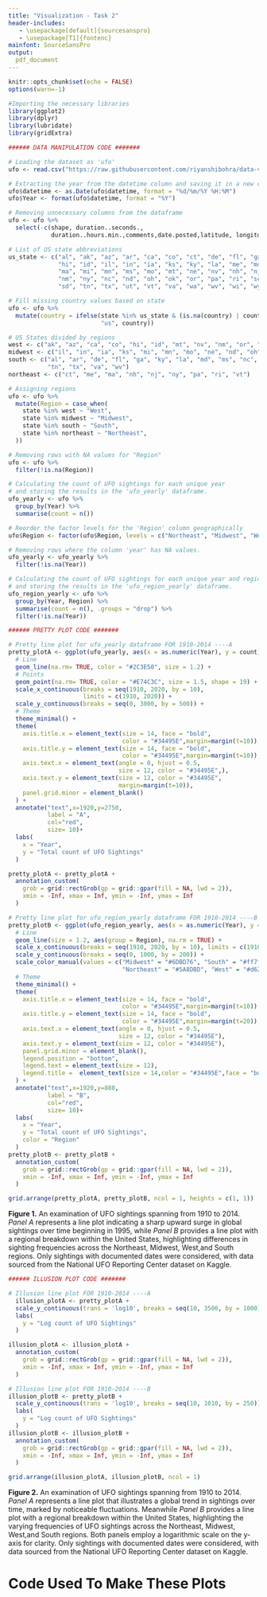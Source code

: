 ```yaml
---
title: "Visualization - Task 2"
header-includes:
   - \usepackage[default]{sourcesanspro}
   - \usepackage[T1]{fontenc}
mainfont: SourceSansPro
output:
  pdf_document
---
```


```r
knitr::opts_chunk$set(echo = FALSE)
options(warn=-1)
```

```r
#Importing the necessary libraries
library(ggplot2)
library(dplyr)
library(lubridate)
library(gridExtra)

###### DATA MANIPULATION CODE #######

# Loading the dataset as 'ufo'
ufo <- read.csv("https://raw.githubusercontent.com/riyanshibohra/data-visualization-using-R/refs/heads/main/Visualization%202/UFO%20complete.csv")

# Extracting the year from the datetime column and saving it in a new column 
ufo$datetime <- as.Date(ufo$datetime, format = "%d/%m/%Y %H:%M")
ufo$Year <- format(ufo$datetime, format = "%Y")

# Removing unnecessary columns from the dataframe
ufo <- ufo %>%
  select(-c(shape, duration..seconds., 
            duration..hours.min.,comments,date.posted,latitude, longitude))

# List of US state abbreviations
us_state <- c("al", "ak", "az", "ar", "ca", "co", "ct", "de", "fl", "ga", 
              "hi", "id", "il", "in", "ia", "ks", "ky", "la", "me", "md",
              "ma", "mi", "mn", "ms", "mo", "mt", "ne", "nv", "nh", "nj", 
              "nm", "ny", "nc", "nd", "oh", "ok", "or", "pa", "ri", "sc", 
              "sd", "tn", "tx", "ut", "vt", "va", "wa", "wv", "wi", "wy")

# Fill missing country values based on state
ufo <- ufo %>%
  mutate(country = ifelse(state %in% us_state & (is.na(country) | country == ""), 
                          "us", country))

# US States divided by regions
west <- c("ak", "az", "ca", "co", "hi", "id", "mt", "nv", "nm", "or", "ut", "wa", "wy")
midwest <- c("il", "in", "ia", "ks", "mi", "mn", "mo", "ne", "nd", "oh", "sd", "wi")
south <- c("al", "ar", "de", "fl", "ga", "ky", "la", "md", "ms", "nc", "ok", "sc",
           "tn", "tx", "va", "wv")
northeast <- c("ct", "me", "ma", "nh", "nj", "ny", "pa", "ri", "vt")

# Assigning regions
ufo <- ufo %>%
  mutate(Region = case_when(
    state %in% west ~ "West",
    state %in% midwest ~ "Midwest",
    state %in% south ~ "South",
    state %in% northeast ~ "Northeast",
  ))

# Removing rows with NA values for "Region" 
ufo <- ufo %>%
  filter(!is.na(Region))

# Calculating the count of UFO sightings for each unique year 
# and storing the results in the 'ufo_yearly' dataframe.
ufo_yearly <- ufo %>%
  group_by(Year) %>%
  summarise(count = n())

# Reorder the factor levels for the 'Region' column geographically
ufo$Region <- factor(ufo$Region, levels = c("Northeast", "Midwest", "West", "South"))

# Removing rows where the column 'year' has NA values.
ufo_yearly <- ufo_yearly %>% 
  filter(!is.na(Year))

# Calculating the count of UFO sightings for each unique year and region
# and storing the results in the 'ufo_region_yearly' dataframe.
ufo_region_yearly <- ufo %>%
  group_by(Year, Region) %>%
  summarise(count = n(), .groups = "drop") %>%
  filter(!is.na(Year))
```

```r

###### PRETTY PLOT CODE #######

# Pretty line plot for ufo_yearly dataframe FOR 1910-2014 ----A
pretty_plotA <- ggplot(ufo_yearly, aes(x = as.numeric(Year), y = count)) + 
  # Line
  geom_line(na.rm= TRUE, color = "#2C3E50", size = 1.2) +
  # Points
  geom_point(na.rm= TRUE, color = "#E74C3C", size = 1.5, shape = 19) +
  scale_x_continuous(breaks = seq(1910, 2020, by = 10), 
                     limits = c(1910, 2020)) +  
  scale_y_continuous(breaks = seq(0, 3000, by = 500)) +
  # Theme
  theme_minimal() +
  theme(
    axis.title.x = element_text(size = 14, face = "bold", 
                                color = "#34495E",margin=margin(t=10)),
    axis.title.y = element_text(size = 14, face = "bold", 
                                color = "#34495E",margin=margin(t=10)),
    axis.text.x = element_text(angle = 0, hjust = 0.5, 
                               size = 12, color = "#34495E",),
    axis.text.y = element_text(size = 12, color = "#34495E",
                               margin=margin(t=10)),
    panel.grid.minor = element_blank()
  ) +
  annotate("text",x=1920,y=2750,
           label = "A",
           col="red",
           size= 10)+
  labs(
    x = "Year",
    y = "Total count of UFO Sightings"
  )

pretty_plotA <- pretty_plotA +
  annotation_custom(
    grob = grid::rectGrob(gp = grid::gpar(fill = NA, lwd = 2)),
    xmin = -Inf, xmax = Inf, ymin = -Inf, ymax = Inf
  )

# Pretty line plot for ufo_region_yearly dataframe FOR 1910-2014 ----B
pretty_plotB <- ggplot(ufo_region_yearly, aes(x = as.numeric(Year), y = count, color = Region)) + 
  # Line
  geom_line(size = 1.2, aes(group = Region), na.rm = TRUE) +
  scale_x_continuous(breaks = seq(1910, 2020, by = 10), limits = c(1910, 2020)) +  
  scale_y_continuous(breaks = seq(0, 1000, by = 200)) +
  scale_color_manual(values = c("Midwest" = "#6DBD76", "South" = "#ff7f0e", 
                                "Northeast" = "#5A8DBD", "West" = "#d62728")) +
  # Theme
  theme_minimal() +
  theme(
    axis.title.x = element_text(size = 14, face = "bold", 
                                color = "#34495E",margin=margin(t=10)),
    axis.title.y = element_text(size = 14, face = "bold", 
                                color = "#34495E",margin=margin(t=20)),
    axis.text.x = element_text(angle = 0, hjust = 0.5, 
                               size = 12, color = "#34495E"),
    axis.text.y = element_text(size = 12, color = "#34495E"),
    panel.grid.minor = element_blank(),
    legend.position = "bottom",
    legend.text = element_text(size = 12),
    legend.title =  element_text(size = 14,color = "#34495E",face = "bold"),
  ) +
  annotate("text",x=1920,y=880,
           label = "B",
           col="red",
           size= 10)+
  labs(
    x = "Year",
    y = "Total count of UFO Sightings",
    color = "Region"
  ) 
pretty_plotB <- pretty_plotB +
  annotation_custom(
    grob = grid::rectGrob(gp = grid::gpar(fill = NA, lwd = 2)),
    xmin = -Inf, xmax = Inf, ymin = -Inf, ymax = Inf
  )

grid.arrange(pretty_plotA, pretty_plotB, ncol = 1, heights = c(1, 1))
```

**Figure 1.** An examination of UFO sightings spanning from 1910 to 2014. *Panel A* represents a line plot indicating a sharp upward surge in global sightings over time beginning in 1995, while *Panel B* provides a line plot with a regional breakdown within the United States, highlighting differences in sighting frequencies across the Northeast, Midwest, West,and South regions. Only sightings with documented dates were considered, with data sourced from the National UFO Reporting Center dataset on Kaggle.
\newpage
```r

###### ILLUSION PLOT CODE #######

# Illusion line plot FOR 1910-2014 ----A
  illusion_plotA <- pretty_plotA + 
  scale_y_continuous(trans = 'log10', breaks = seq(10, 3500, by = 1000)) +
  labs(
    y = "Log count of UFO Sightings"
  )

illusion_plotA <- illusion_plotA +
  annotation_custom(
    grob = grid::rectGrob(gp = grid::gpar(fill = NA, lwd = 2)),
    xmin = -Inf, xmax = Inf, ymin = -Inf, ymax = Inf
  )

# Illusion line plot FOR 1910-2014 ----B
illusion_plotB <- pretty_plotB + 
  scale_y_continuous(trans = 'log10', breaks = seq(10, 1010, by = 250)) +
  labs(
    y = "Log count of UFO Sightings"
  )
illusion_plotB <- illusion_plotB +
  annotation_custom(
    grob = grid::rectGrob(gp = grid::gpar(fill = NA, lwd = 2)),
    xmin = -Inf, xmax = Inf, ymin = -Inf, ymax = Inf
  )

grid.arrange(illusion_plotA, illusion_plotB, ncol = 1)

```

**Figure 2.** An examination of UFO sightings spanning from 1910 to 2014. *Panel A* represents a line plot that illustrates a global trend in sightings over time, marked by noticeable fluctuations. Meanwhile *Panel B* provides a line plot with a regional breakdown within the United States, highlighting the varying frequencies of UFO sightings across the Northeast, Midwest, West,and South regions. Both panels employ a logarithmic scale on the y-axis for clarity. Only sightings with documented dates were considered, with data sourced from the National UFO Reporting Center dataset on Kaggle.
\newpage

# Code Used To Make These Plots
      
```r
```

```r
```

```r
```
